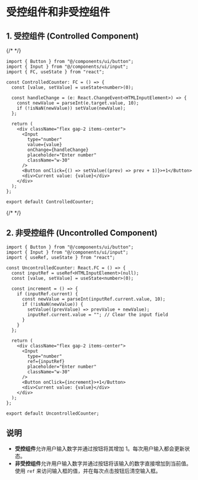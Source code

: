 
# 受控组件和非受控组件

## 1. 受控组件 (Controlled Component)

<ControlledCounter />

{/* <CodeBlockWrapper> */}
```tsx
import { Button } from "@/components/ui/button";
import { Input } from "@/components/ui/input";
import { FC, useState } from "react";

const ControlledCounter: FC = () => {
  const [value, setValue] = useState<number>(0);

  const handleChange = (e: React.ChangeEvent<HTMLInputElement>) => {
    const newValue = parseInt(e.target.value, 10);
    if (!isNaN(newValue)) setValue(newValue);
  };

  return (
    <div className="flex gap-2 items-center">
      <Input
        type="number"
        value={value}
        onChange={handleChange}
        placeholder="Enter number"
        className="w-30"
      />
      <Button onClick={() => setValue((prev) => prev + 1)}>+1</Button>
      <div>Current value: {value}</div>
    </div>
  );
};

export default ControlledCounter;
```
{/* </CodeBlockWrapper> */}


## 2. 非受控组件 (Uncontrolled Component)
<UncontrolledCounter/>

```tsx
import { Button } from "@/components/ui/button";
import { Input } from "@/components/ui/input";
import { useRef, useState } from "react";

const UncontrolledCounter: React.FC = () => {
  const inputRef = useRef<HTMLInputElement>(null);
  const [value, setValue] = useState<number>(0);

  const increment = () => {
    if (inputRef.current) {
      const newValue = parseInt(inputRef.current.value, 10);
      if (!isNaN(newValue)) {
        setValue((prevValue) => prevValue + newValue);
        inputRef.current.value = ""; // Clear the input field
      }
    }
  };

  return (
    <div className="flex gap-2 items-center">
      <Input
        type="number"
        ref={inputRef}
        placeholder="Enter number"
        className="w-30"
      />
      <Button onClick={increment}>+1</Button>
      <div>Current value: {value}</div>
    </div>
  );
};

export default UncontrolledCounter;
```

## 说明

- **受控组件**允许用户输入数字并通过按钮将其增加 1。每次用户输入都会更新状态。
- **非受控组件**允许用户输入数字并通过按钮将该输入的数字直接增加到当前值。使用 `ref` 来访问输入框的值，并在每次点击按钮后清空输入框。